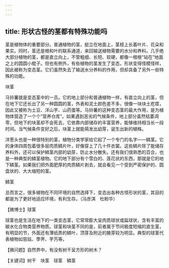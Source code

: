 ```yaml
---
---
---
```

title: 形状古怪的茎都有特殊功能吗
---




茎是植物体的重要部分。普通植物的茎，挺立在地面上，茎枝上长着叶片、花朵和果实。同时，茎还是根和叶的联系通道，来回输送植物需要的水分和养料。几乎绝大部分植物的茎，都是直立向上，不管粗细、长短、软硬，都像一根根“站在”地面之上的圆圆小棍子。但也有例外，有些植物的茎发生了变态，形状变得怪模怪样，因此被称为变态茎。它们虽然失去了输送水分养料的作用，但却具备了另外一些特殊的功能。

块茎



马铃薯就是变态茎中的一员。它的地上部分和普通植物一样，有直立向上的茎，但在地下它还长出了另一种圆圆的茎，外表和泥土颜色差不多，很像一块块土疙瘩，因此又被称为土豆、洋山芋、山药蛋等。马铃薯的这种变态茎的最大作用，是为植物体营造了一个个“营养仓库”。如果遇到恶劣的气候条件，地上部分虽然枯萎凋零，但地下的块茎却不会死去，它依靠内部储存的丰富营养，能够维持相当长一段时间。当气候条件变好之后，块茎上就能萌发出幼芽，诞生出新的植株。

洋葱头也是一种很特别的茎，植物分类学家给它起了一个专门的名字——鳞茎。它的身体四周包着很多层肉质鳞片叶，好像穿上了几十件衣裳。这些鳞片除了能储存养料外，还可以保护鳞茎内部的幼芽，防止水分散失。还有我们很熟悉的百合，也是一种典型的鳞茎植物。它的地下部分有个雪白的、莲花状的东西，那就是它的地下鳞茎。如果我们把外面肥厚的肉质鳞片剥去，就会看见一个受到严密保护的、圆盘状的、大大缩短的茎。

鳞茎





总而言之，很多植物在不同环境的自然选择下，变态出各种古怪形状的茎，其目的都是为了更好地适应环境，有利生存。（冯彦淇　杜盼华）





【微博士】球茎



球茎也是生活在地下的一类变态茎，它常常膨大呈肉质球状或扁球状，含有丰富的碳水化合物类营养物质。球茎和块茎不同的是，前者属于节间极度短缩的直生茎，有明显的节，外面还有薄纸质的鳞叶，顶芽及附近的腋芽较为明显。典型的球茎代表植物如慈姑、荸荠、芋艿等。

【微问题】自然界中，有没有树干呈方形的树木？

【关键词】树干　块茎　球茎　鳞茎